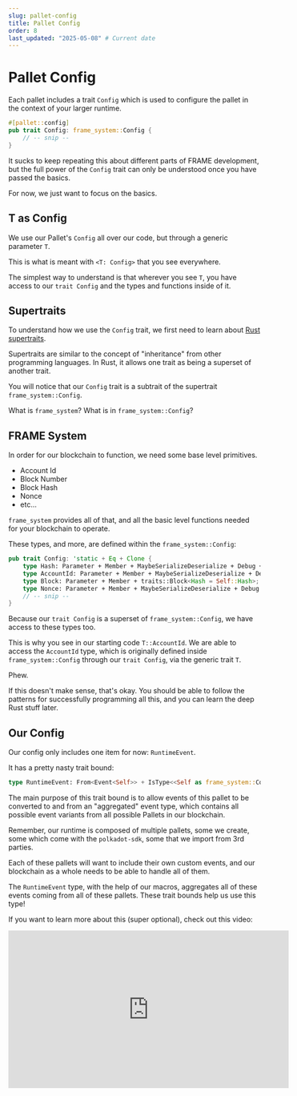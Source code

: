 ```yaml
---
slug: pallet-config
title: Pallet Config
order: 8
last_updated: "2025-05-08" # Current date
---
```


# Pallet Config

Each pallet includes a trait `Config` which is used to configure the pallet in the context of your larger runtime.

```rust
#[pallet::config]
pub trait Config: frame_system::Config {
	// -- snip --
}
```

It sucks to keep repeating this about different parts of FRAME development, but the full power of the `Config` trait can only be understood once you have passed the basics.

For now, we just want to focus on the basics.

## T as Config

We use our Pallet's `Config` all over our code, but through a generic parameter `T`.

This is what is meant with `<T: Config>` that you see everywhere.

The simplest way to understand is that wherever you see `T`, you have access to our `trait Config` and the types and functions inside of it.

## Supertraits

To understand how we use the `Config` trait, we first need to learn about [Rust supertraits](https://doc.rust-lang.org/rust-by-example/trait/supertraits.html).

Supertraits are similar to the concept of "inheritance" from other programming languages. In Rust, it allows one trait as being a superset of another trait.

You will notice that our `Config` trait is a subtrait of the supertrait `frame_system::Config`.

What is `frame_system`? What is in `frame_system::Config`?

## FRAME System

In order for our blockchain to function, we need some base level primitives.

- Account Id
- Block Number
- Block Hash
- Nonce
- etc...

`frame_system` provides all of that, and all the basic level functions needed for your blockchain to operate.

These types, and more, are defined within the `frame_system::Config`:

```rust
pub trait Config: 'static + Eq + Clone {
	type Hash: Parameter + Member + MaybeSerializeDeserialize + Debug + MaybeDisplay + SimpleBitOps + Ord + Default + Copy + CheckEqual + sp_std::hash::Hash + AsRef<[u8]> + AsMut<[u8]> + MaxEncodedLen;
	type AccountId: Parameter + Member + MaybeSerializeDeserialize + Debug + MaybeDisplay + Ord + MaxEncodedLen;
	type Block: Parameter + Member + traits::Block<Hash = Self::Hash>;
	type Nonce: Parameter + Member + MaybeSerializeDeserialize + Debug + Default + MaybeDisplay + AtLeast32Bit + Copy + MaxEncodedLen;
	// -- snip --
}
```

Because our `trait Config` is a superset of `frame_system::Config`, we have access to these types too.

This is why you see in our starting code `T::AccountId`. We are able to access the `AccountId` type, which is originally defined inside `frame_system::Config` through our `trait Config`, via the generic trait `T`.

Phew.

If this doesn't make sense, that's okay. You should be able to follow the patterns for successfully programming all this, and you can learn the deep Rust stuff later.

## Our Config

Our config only includes one item for now: `RuntimeEvent`.

It has a pretty nasty trait bound:

```rust
type RuntimeEvent: From<Event<Self>> + IsType<<Self as frame_system::Config>::RuntimeEvent>;
```

The main purpose of this trait bound is to allow events of this pallet to be converted to and from an "aggregated" event type, which contains all possible event variants from all possible Pallets in our blockchain.

Remember, our runtime is composed of multiple pallets, some we create, some which come with the `polkadot-sdk`, some that we import from 3rd parties.

Each of these pallets will want to include their own custom events, and our blockchain as a whole needs to be able to handle all of them.

The `RuntimeEvent` type, with the help of our macros, aggregates all of these events coming from all of these pallets. These trait bounds help us use this type!

If you want to learn more about this (super optional), check out this video:

<iframe width="560" height="315" src="https://www.youtube.com/embed/OCBC1pMYPoc?si=hFBq42GN_q_Eo0zs" title="YouTube video player" frameborder="0" allow="accelerometer; autoplay; clipboard-write; encrypted-media; gyroscope; picture-in-picture; web-share" referrerpolicy="strict-origin-when-cross-origin" allowfullscreen></iframe>
